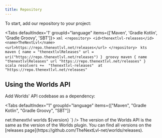 ```yaml
---
title: Repository
---
```



To start, add our repository to your project:

<Tabs defaultIndex='1' groupId="language" items={['Maven', 'Gradle Kotlin', 'Gradle Groovy', 'SBT']}>
  <Tab id="maven" value="Maven">
    ```xml
    <repository>
      <id>thenextlvl-releases</id>
      <name>TheNextLvl</name>
      <url>https://repo.thenextlvl.net/releases</url>
    </repository>
    ```
  </Tab>
  <Tab id="kotlin" value="Gradle Kotlin">
    ```kts
    maven {
      name = "thenextlvlReleases"
      url = uri("https://repo.thenextlvl.net/releases")
    }
    ```
  </Tab>
  <Tab id="groovy" value="Gradle Groovy">
    ```groovy
    maven {
      name "thenextlvlReleases"
      url "https://repo.thenextlvl.net/releases"
    }
    ```
  </Tab>
  <Tab id="sbt" value="SBT">
    ```scala
    resolvers += 
      "thenextlvl-releases" 
        at "https://repo.thenextlvl.net/releases"
    ```
  </Tab>
</Tabs>

## Using the Worlds API

Add Worlds' API codebase as a dependency:

<Tabs
  defaultIndex="1"
  groupId="language"
  items={["Maven", "Gradle Kotlin", "Gradle Groovy", "SBT"]}
>
  <Tab id="maven" value="Maven">
    <DynamicCodeBlock
      lang="xml"
      code={`<dependency>
    <groupId>net.thenextlvl</groupId>
    <artifactId>worlds</artifactId>
    <version>${version}</version>
</dependency>`}
    />
  </Tab>
  <Tab id="kotlin" value="Gradle Kotlin">
    <DynamicCodeBlock lang="kts" code={`implementation("net.thenextlvl:worlds:${version}")`} />
  </Tab>
  <Tab id="groovy" value="Gradle Groovy">
    <DynamicCodeBlock lang="groovy" code={`implementation "net.thenextlvl:worlds:${version}"`} />
  </Tab>
  <Tab id="sbt" value="SBT">
    <DynamicCodeBlock lang="scala" code={`"net.thenextlvl" %% "worlds" %% "${version}"`} />
  </Tab>
</Tabs>

<Callout type="info" title="Note">
  The version of the Worlds API is the same as the version of the Worlds plugin. You can find all
  versions on the [releases page](https://github.com/TheNextLvl-net/worlds/releases).
</Callout>
